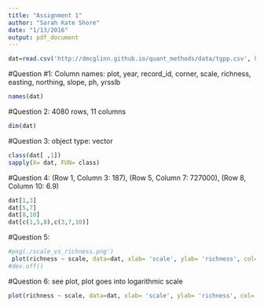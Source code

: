 ```yaml
---
title: "Assignment 1"
author: "Sarah Kate Shore"
date: "1/13/2016"
output: pdf_document
---
```

```r
dat=read.csv('http://dmcglinn.github.io/quant_methods/data/tgpp.csv', header= T)
```

#Question #1: Column names: plot, year, record_id, corner, scale, richness, easting, northing, slope, ph, yrsslb

```r
names(dat)
```

#Question 2: 4080 rows, 11 columns

```r
dim(dat)
```

#Question 3: object type: vector

```r
class(dat[ ,1]) 
sapply(X= dat, FUN= class)
```

#Question 4: (Row 1, Column 3: 187), (Row 5, Column 7: 727000), (Row 8, Column 10: 6.9)

```r
dat[1,3]
dat[5,7]
dat[8,10]
dat[c(1,5,8),c(3,7,10)]
```

#Question 5: 
```r
#png(./scale_vs_richness.png')
 plot(richness ~ scale, data=dat, xlab= 'scale', ylab= 'richness', col= 'blue')
#dev.off()
```

#Question 6: see plot, plot goes into logarithmic scale
```r
plot(richness ~ scale, data=dat, xlab= 'scale', ylab= 'richness', col= '300', log= 'xy')
```




